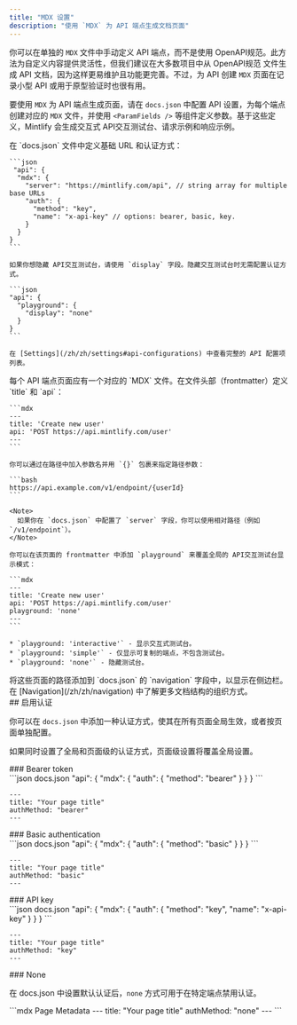 ```yaml
---
title: "MDX 设置"
description: "使用 `MDX` 为 API 端点生成文档页面"
---
```


你可以在单独的 `MDX` 文件中手动定义 API 端点，而不是使用 OpenAPI规范。此方法为自定义内容提供灵活性，但我们建议在大多数项目中从 OpenAPI规范 文件生成 API 文档，因为这样更易维护且功能更完善。不过，为 API 创建 `MDX` 页面在记录小型 API 或用于原型验证时也很有用。

要使用 `MDX` 为 API 端点生成页面，请在 `docs.json` 中配置 API 设置，为每个端点创建对应的 `MDX` 文件，并使用 `<ParamFields />` 等组件定义参数。基于这些定义，Mintlify 会生成交互式 API交互测试台、请求示例和响应示例。

<Steps>
  <Step title="配置你的 API">
    在 `docs.json` 文件中定义基础 URL 和认证方式：

    ```json
     "api": {
      "mdx": {
        "server": "https://mintlify.com/api", // string array for multiple base URLs
        "auth": {
          "method": "key",
          "name": "x-api-key" // options: bearer, basic, key.
        }
      }
    }
    ```

    如果你想隐藏 API交互测试台，请使用 `display` 字段。隐藏交互测试台时无需配置认证方式。

    ```json
    "api": {
      "playground": {
        "display": "none"
      }
    }
    ```

    在 [Settings](/zh/zh/settings#api-configurations) 中查看完整的 API 配置项列表。
  </Step>

  <Step title="创建端点页面">
    每个 API 端点页面应有一个对应的 `MDX` 文件。在文件头部（frontmatter）定义 `title` 和 `api`：

    ```mdx
    ---
    title: 'Create new user'
    api: 'POST https://api.mintlify.com/user'
    ---
    ```

    你可以通过在路径中加入参数名并用 `{}` 包裹来指定路径参数：

    ```bash
    https://api.example.com/v1/endpoint/{userId}
    ```

    <Note>
      如果你在 `docs.json` 中配置了 `server` 字段，你可以使用相对路径（例如 `/v1/endpoint`）。
    </Note>

    你可以在该页面的 frontmatter 中添加 `playground` 来覆盖全局的 API交互测试台显示模式：

    ```mdx
    ---
    title: 'Create new user'
    api: 'POST https://api.mintlify.com/user'
    playground: 'none'
    ---
    ```

    * `playground: 'interactive'` - 显示交互式测试台。
    * `playground: 'simple'` - 仅显示可复制的端点，不包含测试台。
    * `playground: 'none'` - 隐藏测试台。
  </Step>

  <Step title="将端点添加到文档中">
    将这些页面的路径添加到 `docs.json` 的 `navigation` 字段中，以显示在侧边栏。在 [Navigation](/zh/zh/navigation) 中了解更多文档结构的组织方式。
  </Step>
</Steps>

<div id="enabling-authentication">
  ## 启用认证
</div>

你可以在 `docs.json` 中添加一种认证方式，使其在所有页面全局生效，或者按页面单独配置。

如果同时设置了全局和页面级的认证方式，页面级设置将覆盖全局设置。

<div id="bearer-token">
  ### Bearer token
</div>

<CodeGroup>
  ```json docs.json
  "api": {
      "mdx": {
        "auth": {
          "method": "bearer"
        }
      }
  }
  ```

  ```mdx Page Metadata
  ---
  title: "Your page title"
  authMethod: "bearer"
  ---
  ```
</CodeGroup>

<div id="basic-authentication">
  ### Basic authentication
</div>

<CodeGroup>
  ```json docs.json
  "api": {
      "mdx": {
        "auth": {
          "method": "basic"
        }
      }
  }
  ```

  ```mdx Page Metadata
  ---
  title: "Your page title"
  authMethod: "basic"
  ---
  ```
</CodeGroup>

<div id="api-key">
  ### API key
</div>

<CodeGroup>
  ```json docs.json
  "api": {
      "mdx": {
        "auth": {
          "method": "key",
          "name": "x-api-key"
        }
      }
  }
  ```

  ```mdx Page Metadata
  ---
  title: "Your page title"
  authMethod: "key"
  ---
  ```
</CodeGroup>

<div id="none">
  ### None
</div>

在 docs.json 中设置默认认证后，`none` 方式可用于在特定端点禁用认证。

<CodeGroup>
  ```mdx Page Metadata
  ---
  title: "Your page title"
  authMethod: "none"
  ---
  ```
</CodeGroup>